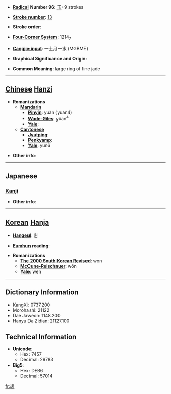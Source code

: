 * '''[[Wiktionary:Chinese radical index| Radical]] Number 96''': [[Wiktionary:Chinese radical index 玉|玉]]+9 strokes

* '''[[Wiktionary:Chinese total strokes index|Stroke number]]''': [[Wiktionary:Chinese total strokes index 13|13]]

* '''Stroke order''': 

* '''[[Wiktionary:Chinese four corner index|Four-Corner System]]''': 1214<sub>7</sub>

* '''[[Wiktionary:Chinese Cangjie index|Cangjie input]]''': 一土月一水 (MGBME)

* '''Graphical Significance and Origin''': 

* '''Common Meaning''': large ring of fine jade

----

== [[Chinese]] [[Hanzi]] ==

* '''Romanizations'''
** '''[[Mandarin]]'''
*** '''[[Pinyin]]''': yuàn (yuan4)
*** '''[[Wade-Giles]]''': yüan<sup>4</sup>
*** '''[[Yale]]''': 
** '''[[Cantonese]]'''
*** '''[[Jyutping]]''':
*** '''[[Penkyamp]]''': 
*** '''[[Yale]]''': yun6

* '''Other info''': 

----

==Japanese==
===[[Kanji]]===
{{kanji|on readings=[[えん]] (en), [[おん]] (on), [[かん]] (kan), [[げん]] (gen)
|kun readings=
}}

* '''Other info''':  

----

== [[Korean]] [[Hanja]] ==

* '''[[Hangeul]]''': 원

* '''[[Eumhun]] reading''': 

* '''Romanizations'''
** '''[[The 2000 South Korean Revised Romanization|The 2000 South Korean Revised]]''': won
** '''[[McCune-Reischauer]]''': wŏn
** '''[[Yale]]''': wen

----

== Dictionary Information ==

* KangXi: 0737.200
* Morohashi: 21122
* Dae Jaweon: 1148.200
* Hanyu Da Zidian: 21127.100

== Technical Information ==

* '''Unicode''':
** Hex: 7457
** Decimal: 29783
* '''Big5''':
** Hex: DEB6
** Decimal: 57014

[[fr:瑗]]